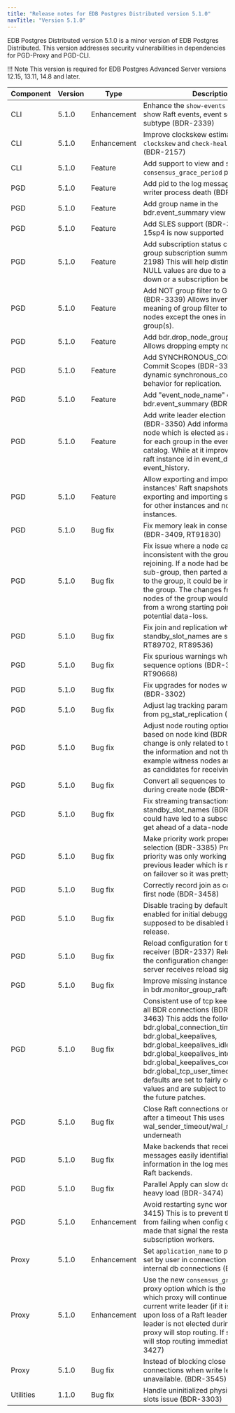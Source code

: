 ```yaml
---
title: "Release notes for EDB Postgres Distributed version 5.1.0"
navTitle: "Version 5.1.0"
---
```


EDB Postgres Distributed version 5.1.0 is a minor version of EDB Postgres Distributed.
This version addresses security vulnerabilities in dependencies for PGD-Proxy and PGD-CLI.

!!! Note
    This version is required for EDB Postgres Advanced Server versions 12.15, 13.11, 14.8 and later.

| Component | Version | Type            | Description                                          |
|-----------|---------|-----------------|------------------------------------------------------|
| CLI       | 5.1.0   | Enhancement     | Enhance the `show-events` command to show Raft events, event source and subtype (BDR-2339) |
| CLI       | 5.1.0   | Enhancement     | Improve clockskew estimation in `show-clockskew` and `check-health` commands (BDR-2157) |
| CLI       | 5.1.0   | Feature         | Add support to view and set `consensus_grace_period` proxy option |
| PGD       | 5.1.0   | Feature         | Add pid to the log message emitted upon writer process death (BDR-2534) |
| PGD       | 5.1.0   | Feature         | Add group name in the bdr.event_summary view (BDR-3315) |
| PGD       | 5.1.0   | Feature         | Add SLES support (BDR-3101)   SLES 15sp4 is now supported |
| PGD       | 5.1.0   | Feature         | Add subscription status column to the group subscription summary view. (BDR-2198)  This will help distinguish whether NULL values are due to a node being down or a subscription being disabled.|
| PGD       | 5.1.0   | Feature         | Add NOT group filter to Group Commit (BDR-3339)  Allows inverting the meaning of group filter to include all nodes except the ones in specifed group(s).|
| PGD       | 5.1.0   | Feature         | Add bdr.drop_node_group (BDR-3313)  Allows dropping empty node groups.|
| PGD       | 5.1.0   | Feature         | Add SYNCHRONOUS_COMMIT to Commit Scopes (BDR-3340)  This allows dynamic synchronous_commit-like behavior for replication.|
| PGD       | 5.1.0   | Feature         | Add "event_node_name" column to bdr.event_summary (BDR-3317) |
| PGD       | 5.1.0   | Feature         | Add write leader election to event history (BDR-3350) Add information about the node which is elected as a write leader for each group in the event_history catalog. While at it improve reporting of raft instance id in event_detail of event_history.|
| PGD       | 5.1.0   | Feature         | Allow exporting and importing other instances' Raft snapshots.  Allow exporting and importing snapshots also for other instances and not only top raft instances.|
| PGD       | 5.1.0   | Bug fix         | Fix memory leak in consensus process (BDR-3409, RT91830)  |
| PGD       | 5.1.0   | Bug fix         | Fix issue where a node can be inconsistent with the group after rejoining. If a node had been part of a sub-group, then parted and then rejoined to the group, it could be inconsistent with the group. The changes from some nodes of the group would be replayed from a wrong starting point, resulting in potential data-loss. |
| PGD       | 5.1.0   | Bug fix         | Fix join and replication when SDW and standby_slot_names are set (BDR-3176, RT89702, RT89536) |
| PGD       | 5.1.0   | Bug fix         | Fix spurious warnings when processing sequence options (BDR-3295, RT90668) |
| PGD       | 5.1.0   | Bug fix         | Fix upgrades for nodes with CRDTs (BDR-3302) |
| PGD       | 5.1.0   | Bug fix         | Adjust lag tracking parameters for LCRs from pg_stat_replication (BDR-3040) |
| PGD       | 5.1.0   | Bug fix         | Adjust node routing options defaults based on node kind (BDR-3029)  This change is only related to the display of the information and not the behavior, for example witness nodes are not marked as candidates for receiving writes |
| PGD       | 5.1.0   | Bug fix         | Convert all sequences to "distributed" during create node (BDR-2890)  |
| PGD       | 5.1.0   | Bug fix         | Fix streaming transactions with standby_slot_names (BDR-3248)  This could have led to a subscriber-only node get ahead of a data-node. |
| PGD       | 5.1.0   | Bug fix         | Make priority work properly for routing selection (BDR-3385)  Previously, node priority was only working if there wasn't previous leader which is never the case on failover so it was pretty much useless.|
| PGD       | 5.1.0   | Bug fix         | Correctly record join as complete for the first node (BDR-3458) |
| PGD       | 5.1.0   | Bug fix         | Disable tracing by default.   This was only enabled for initial debugging and was supposed to be disabled before 5.0 release. |
| PGD       | 5.1.0   | Bug fix         | Reload configuration for the pglogical receiver (BDR-2337)  Reload and apply the configuration changes when the server receives reload signal |
| PGD       | 5.1.0   | Bug fix         | Improve missing instance error message in bdr.monitor_group_raft() (BDR-3393) |
| PGD       | 5.1.0   | Bug fix         | Consistent use of tcp keepalives across all BDR connections (BDR-3355, BDR-3463)  This adds the following GUCs: bdr.global_connection_timeout, bdr.global_keepalives, bdr.global_keepalives_idle, bdr.global_keepalives_interval, bdr.global_keepalives_count, bdr.global_tcp_user_timeout. The defaults are set to fairly conservative values and are subject to adjustments in the future patches. |
| PGD       | 5.1.0   | Bug fix         | Close Raft connections on no activity after a timeout  This uses wal_sender_timeout/wal_receiver_timeout underneath |
| PGD       | 5.1.0   | Bug fix         | Make backends that receive Raft messages easily identifiable  Add more information in the log message related to Raft backends. |
| PGD       | 5.1.0   | Bug fix         | Parallel Apply can slow down under heavy load (BDR-3474)
| PGD       | 5.1.0   | Enhancement     | Avoid restarting sync workers.(BDR-3415)  This is to prevent the node join from failing when config changes are made that signal the restart of subscription workers. |
| Proxy     | 5.1.0   | Enhancement     | Set `application_name` to proxy name if not set by user in connection string for internal db connections (BDR-2922) |
| Proxy     | 5.1.0   | Enhancement     | Use the new `consensus_grace_period` proxy option which is the duration for which proxy will continue to route to current write leader (if it is available) upon loss of a Raft leader. If the new Raft leader is not elected during this period proxy will stop routing. If set to `0s` proxy will stop routing immediately. (BDR-3427) |
| Proxy     | 5.1.0   | Bug fix         | Instead of blocking close the new client connections when write leader is unavailable. (BDR-3545) |
| Utilities | 1.1.0   | Bug fix         | Handle uninitialized physical replication slots issue (BDR-3303) |